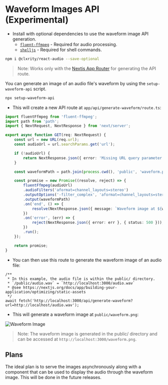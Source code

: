 # Waveform Images API (Experimental)

- Install with optional dependencies to use the waveform image API generation.
    - [`fluent-ffmpeg`](https://www.npmjs.com/package/fluent-ffmpeg) - Required for audio processing.
    - [`shelljs`](https://www.npmjs.com/package/shelljs) - Required for shell commands.

```bash
npm i @clxrity/react-audio --save-optional
```

> Note: Works only with the [Nextjs App Router](https://nextjs.org/docs/app) for generating the API route.

You can generate an image of an audio file's waveform by using the `setup-waveform-api` script.

```bash
npx setup-waveform-api
```

- This will create a new API route at `app/api/generate-waveform/route.ts`:

```ts
import fluentFfmpeg from 'fluent-ffmpeg';
import path from 'path';
import { NextRequest, NextResponse } from 'next/server';

export async function GET(req: NextRequest) {
    const url = new URL(req.url);
    const audioUrl = url.searchParams.get('url');

    if (!audioUrl) {
        return NextResponse.json({ error: 'Missing URL query parameter' }, { status: 400 });
    }

    const waveformPath = path.join(process.cwd(), 'public', 'waveform.png');

    const promise = new Promise((resolve, reject) => {
        fluentFfmpeg(audioUrl)
        .audioFilters('aformat=channel_layouts=stereo')
        .outputOptions('-filter_complex', 'aformat=channel_layouts=stereo,showwavespic=s=600x120')
        .output(waveformPath)
        .on('end', () => {
            resolve(NextResponse.json({ message: `Waveform image at ${waveformPath}` }, { status: 200 }));
        })
        .on('error', (err) => {
            reject(NextResponse.json({ error: err }, { status: 500 }));
        })
        .run();
    });

    return promise;
}
```

- You can then use this route to generate the waveform image of an audio file:

```tsx
/**
 * In this example, the audio file is within the public/ directory.
 * `/public/audio.wav` = `http://localhost:3000/audio.wav`
 * @see https://nextjs.org/docs/app/building-your-application/optimizing/static-assets
 */
await fetch('http://localhost:3000/api/generate-waveform?url=http://localhost/audio.wav');
```

- This will generate a waveform image at `public/waveform.png`:

![Waveform Image](/waveform.png)

> Note: The waveform image is generated in the public/ directory and can be accessed at `http://localhost:3000/waveform.png`.


## Plans

The ideal plan is to serve the images asynchronously along with a component that can be used to display the audio through the waveform image. This will be done in the future releases.